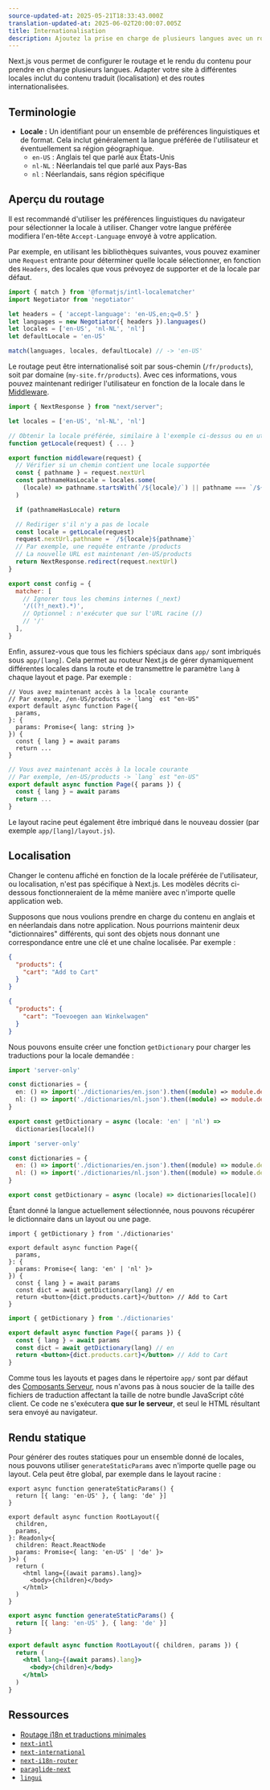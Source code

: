 ```yaml
---
source-updated-at: 2025-05-21T18:33:43.000Z
translation-updated-at: 2025-06-02T20:00:07.005Z
title: Internationalisation
description: Ajoutez la prise en charge de plusieurs langues avec un routage internationalisé et un contenu localisé.
---
```


Next.js vous permet de configurer le routage et le rendu du contenu pour prendre en charge plusieurs langues. Adapter votre site à différentes locales inclut du contenu traduit (localisation) et des routes internationalisées.

## Terminologie

- **Locale :** Un identifiant pour un ensemble de préférences linguistiques et de format. Cela inclut généralement la langue préférée de l'utilisateur et éventuellement sa région géographique.
  - `en-US` : Anglais tel que parlé aux États-Unis
  - `nl-NL` : Néerlandais tel que parlé aux Pays-Bas
  - `nl` : Néerlandais, sans région spécifique

## Aperçu du routage

Il est recommandé d'utiliser les préférences linguistiques du navigateur pour sélectionner la locale à utiliser. Changer votre langue préférée modifiera l'en-tête `Accept-Language` envoyé à votre application.

Par exemple, en utilisant les bibliothèques suivantes, vous pouvez examiner une `Request` entrante pour déterminer quelle locale sélectionner, en fonction des `Headers`, des locales que vous prévoyez de supporter et de la locale par défaut.

```js filename="middleware.js"
import { match } from '@formatjs/intl-localematcher'
import Negotiator from 'negotiator'

let headers = { 'accept-language': 'en-US,en;q=0.5' }
let languages = new Negotiator({ headers }).languages()
let locales = ['en-US', 'nl-NL', 'nl']
let defaultLocale = 'en-US'

match(languages, locales, defaultLocale) // -> 'en-US'
```

Le routage peut être internationalisé soit par sous-chemin (`/fr/products`), soit par domaine (`my-site.fr/products`). Avec ces informations, vous pouvez maintenant rediriger l'utilisateur en fonction de la locale dans le [Middleware](/docs/app/building-your-application/routing/middleware).

```js filename="middleware.js"
import { NextResponse } from "next/server";

let locales = ['en-US', 'nl-NL', 'nl']

// Obtenir la locale préférée, similaire à l'exemple ci-dessus ou en utilisant une bibliothèque
function getLocale(request) { ... }

export function middleware(request) {
  // Vérifier si un chemin contient une locale supportée
  const { pathname } = request.nextUrl
  const pathnameHasLocale = locales.some(
    (locale) => pathname.startsWith(`/${locale}/`) || pathname === `/${locale}`
  )

  if (pathnameHasLocale) return

  // Rediriger s'il n'y a pas de locale
  const locale = getLocale(request)
  request.nextUrl.pathname = `/${locale}${pathname}`
  // Par exemple, une requête entrante /products
  // La nouvelle URL est maintenant /en-US/products
  return NextResponse.redirect(request.nextUrl)
}

export const config = {
  matcher: [
    // Ignorer tous les chemins internes (_next)
    '/((?!_next).*)',
    // Optionnel : n'exécuter que sur l'URL racine (/)
    // '/'
  ],
}
```

Enfin, assurez-vous que tous les fichiers spéciaux dans `app/` sont imbriqués sous `app/[lang]`. Cela permet au routeur Next.js de gérer dynamiquement différentes locales dans la route et de transmettre le paramètre `lang` à chaque layout et page. Par exemple :

```tsx filename="app/[lang]/page.tsx" switcher
// Vous avez maintenant accès à la locale courante
// Par exemple, /en-US/products -> `lang` est "en-US"
export default async function Page({
  params,
}: {
  params: Promise<{ lang: string }>
}) {
  const { lang } = await params
  return ...
}
```

```jsx filename="app/[lang]/page.js" switcher
// Vous avez maintenant accès à la locale courante
// Par exemple, /en-US/products -> `lang` est "en-US"
export default async function Page({ params }) {
  const { lang } = await params
  return ...
}
```

Le layout racine peut également être imbriqué dans le nouveau dossier (par exemple `app/[lang]/layout.js`).

## Localisation

Changer le contenu affiché en fonction de la locale préférée de l'utilisateur, ou localisation, n'est pas spécifique à Next.js. Les modèles décrits ci-dessous fonctionneraient de la même manière avec n'importe quelle application web.

Supposons que nous voulions prendre en charge du contenu en anglais et en néerlandais dans notre application. Nous pourrions maintenir deux "dictionnaires" différents, qui sont des objets nous donnant une correspondance entre une clé et une chaîne localisée. Par exemple :

```json filename="dictionaries/en.json"
{
  "products": {
    "cart": "Add to Cart"
  }
}
```

```json filename="dictionaries/nl.json"
{
  "products": {
    "cart": "Toevoegen aan Winkelwagen"
  }
}
```

Nous pouvons ensuite créer une fonction `getDictionary` pour charger les traductions pour la locale demandée :

```ts filename="app/[lang]/dictionaries.ts" switcher
import 'server-only'

const dictionaries = {
  en: () => import('./dictionaries/en.json').then((module) => module.default),
  nl: () => import('./dictionaries/nl.json').then((module) => module.default),
}

export const getDictionary = async (locale: 'en' | 'nl') =>
  dictionaries[locale]()
```

```js filename="app/[lang]/dictionaries.js" switcher
import 'server-only'

const dictionaries = {
  en: () => import('./dictionaries/en.json').then((module) => module.default),
  nl: () => import('./dictionaries/nl.json').then((module) => module.default),
}

export const getDictionary = async (locale) => dictionaries[locale]()
```

Étant donné la langue actuellement sélectionnée, nous pouvons récupérer le dictionnaire dans un layout ou une page.

```tsx filename="app/[lang]/page.tsx" switcher
import { getDictionary } from './dictionaries'

export default async function Page({
  params,
}: {
  params: Promise<{ lang: 'en' | 'nl' }>
}) {
  const { lang } = await params
  const dict = await getDictionary(lang) // en
  return <button>{dict.products.cart}</button> // Add to Cart
}
```

```jsx filename="app/[lang]/page.js" switcher
import { getDictionary } from './dictionaries'

export default async function Page({ params }) {
  const { lang } = await params
  const dict = await getDictionary(lang) // en
  return <button>{dict.products.cart}</button> // Add to Cart
}
```

Comme tous les layouts et pages dans le répertoire `app/` sont par défaut des [Composants Serveur](/docs/app/getting-started/server-and-client-components), nous n'avons pas à nous soucier de la taille des fichiers de traduction affectant la taille de notre bundle JavaScript côté client. Ce code ne s'exécutera **que sur le serveur**, et seul le HTML résultant sera envoyé au navigateur.

## Rendu statique

Pour générer des routes statiques pour un ensemble donné de locales, nous pouvons utiliser `generateStaticParams` avec n'importe quelle page ou layout. Cela peut être global, par exemple dans le layout racine :

```tsx filename="app/[lang]/layout.tsx" switcher
export async function generateStaticParams() {
  return [{ lang: 'en-US' }, { lang: 'de' }]
}

export default async function RootLayout({
  children,
  params,
}: Readonly<{
  children: React.ReactNode
  params: Promise<{ lang: 'en-US' | 'de' }>
}>) {
  return (
    <html lang={(await params).lang}>
      <body>{children}</body>
    </html>
  )
}
```

```jsx filename="app/[lang]/layout.js" switcher
export async function generateStaticParams() {
  return [{ lang: 'en-US' }, { lang: 'de' }]
}

export default async function RootLayout({ children, params }) {
  return (
    <html lang={(await params).lang}>
      <body>{children}</body>
    </html>
  )
}
```

## Ressources

- [Routage i18n et traductions minimales](https://github.com/vercel/next.js/tree/canary/examples/i18n-routing)
- [`next-intl`](https://next-intl.dev)
- [`next-international`](https://github.com/QuiiBz/next-international)
- [`next-i18n-router`](https://github.com/i18nexus/next-i18n-router)
- [`paraglide-next`](https://inlang.com/m/osslbuzt/paraglide-next-i18n)
- [`lingui`](https://lingui.dev)